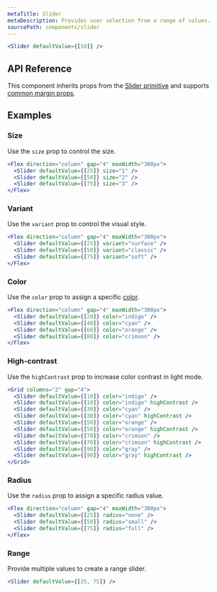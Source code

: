 ```yaml
---
metaTitle: Slider
metaDescription: Provides user selection from a range of values.
sourcePath: components/slider
---
```


```jsx live=true
<Slider defaultValue={[50]} />
```

## API Reference

This component inherits props from the [Slider primitive](/primitives/docs/components/slider) and supports [common margin props](/themes/docs/theme/layout#margin-props).

<ThemesPropsTable defs="sliderPropDefs" />

## Examples

### Size

Use the `size` prop to control the size.

```jsx live=true
<Flex direction="column" gap="4" maxWidth="300px">
  <Slider defaultValue={[25]} size="1" />
  <Slider defaultValue={[50]} size="2" />
  <Slider defaultValue={[75]} size="3" />
</Flex>
```

### Variant

Use the `variant` prop to control the visual style.

```jsx live=true
<Flex direction="column" gap="4" maxWidth="300px">
  <Slider defaultValue={[25]} variant="surface" />
  <Slider defaultValue={[50]} variant="classic" />
  <Slider defaultValue={[75]} variant="soft" />
</Flex>
```

### Color

Use the `color` prop to assign a specific [color](/themes/docs/theme/color).

```jsx live=true
<Flex direction="column" gap="4" maxWidth="300px">
  <Slider defaultValue={[20]} color="indigo" />
  <Slider defaultValue={[40]} color="cyan" />
  <Slider defaultValue={[60]} color="orange" />
  <Slider defaultValue={[80]} color="crimson" />
</Flex>
```

### High-contrast

Use the `highContrast` prop to increase color contrast in light mode.

```jsx live=true
<Grid columns="2" gap="4">
  <Slider defaultValue={[10]} color="indigo" />
  <Slider defaultValue={[10]} color="indigo" highContrast />
  <Slider defaultValue={[30]} color="cyan" />
  <Slider defaultValue={[30]} color="cyan" highContrast />
  <Slider defaultValue={[50]} color="orange" />
  <Slider defaultValue={[50]} color="orange" highContrast />
  <Slider defaultValue={[70]} color="crimson" />
  <Slider defaultValue={[70]} color="crimson" highContrast />
  <Slider defaultValue={[90]} color="gray" />
  <Slider defaultValue={[90]} color="gray" highContrast />
</Grid>
```

### Radius

Use the `radius` prop to assign a specific radius value.

```jsx live=true
<Flex direction="column" gap="4" maxWidth="300px">
  <Slider defaultValue={[25]} radius="none" />
  <Slider defaultValue={[50]} radius="small" />
  <Slider defaultValue={[75]} radius="full" />
</Flex>
```

### Range

Provide multiple values to create a range slider.

```jsx live=true
<Slider defaultValue={[25, 75]} />
```
